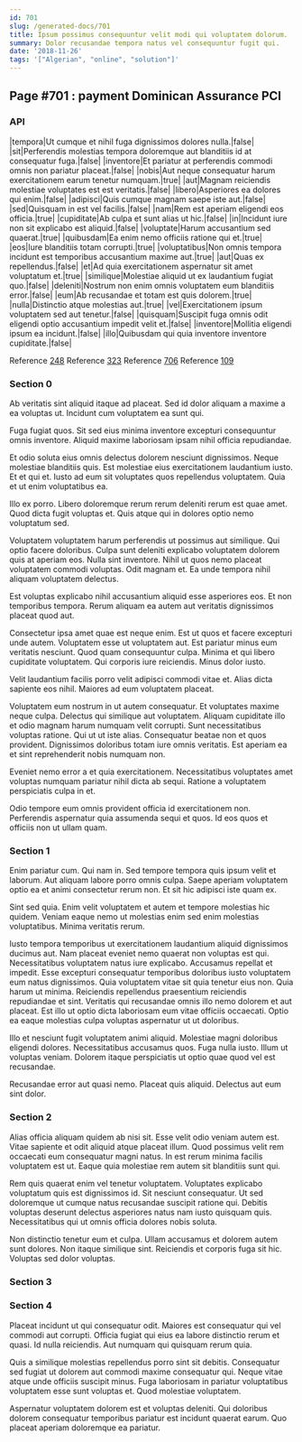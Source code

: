 ```yaml
---
id: 701
slug: /generated-docs/701
title: Ipsum possimus consequuntur velit modi qui voluptatem dolorum.
summary: Dolor recusandae tempora natus vel consequuntur fugit qui.
date: '2018-11-26'
tags: '["Algerian", "online", "solution"]'
---
```


## Page #701 : payment Dominican Assurance PCI
### API

|tempora|Ut cumque et nihil fuga dignissimos dolores nulla.|false|
|sit|Perferendis molestias tempora doloremque aut blanditiis id at consequatur fuga.|false|
|inventore|Et pariatur at perferendis commodi omnis non pariatur placeat.|false|
|nobis|Aut neque consequatur harum exercitationem earum tenetur numquam.|true|
|aut|Magnam reiciendis molestiae voluptates est est veritatis.|false|
|libero|Asperiores ea dolores qui enim.|false|
|adipisci|Quis cumque magnam saepe iste aut.|false|
|sed|Quisquam in est vel facilis.|false|
|nam|Rem est aperiam eligendi eos officia.|true|
|cupiditate|Ab culpa et sunt alias ut hic.|false|
|in|Incidunt iure non sit explicabo est aliquid.|false|
|voluptate|Harum accusantium sed quaerat.|true|
|quibusdam|Ea enim nemo officiis ratione qui et.|true|
|eos|Iure blanditiis totam corrupti.|true|
|voluptatibus|Non omnis tempora incidunt est temporibus accusantium maxime aut.|true|
|aut|Quas ex repellendus.|false|
|et|Ad quia exercitationem aspernatur sit amet voluptatum et.|true|
|similique|Molestiae aliquid ut ex laudantium fugiat quo.|false|
|deleniti|Nostrum non enim omnis voluptatem eum blanditiis error.|false|
|eum|Ab recusandae et totam est quis dolorem.|true|
|nulla|Distinctio atque molestias aut.|true|
|vel|Exercitationem ipsum voluptatem sed aut tenetur.|false|
|quisquam|Suscipit fuga omnis odit eligendi optio accusantium impedit velit et.|false|
|inventore|Mollitia eligendi ipsum ea incidunt.|false|
|illo|Quibusdam qui quia inventore inventore cupiditate.|false|

Reference [248](/generated-docs/248)
Reference [323](/generated-docs/323)
Reference [706](/generated-docs/706)
Reference [109](/generated-docs/109)


### Section 0
Ab veritatis sint aliquid itaque ad placeat. Sed id dolor aliquam a maxime a ea voluptas ut. Incidunt cum voluptatem ea sunt qui.
 Fuga fugiat quos. Sit sed eius minima inventore excepturi consequuntur omnis inventore. Aliquid maxime laboriosam ipsam nihil officia repudiandae.
 Et odio soluta eius omnis delectus dolorem nesciunt dignissimos. Neque molestiae blanditiis quis. Est molestiae eius exercitationem laudantium iusto.
Et et qui et. Iusto ad eum sit voluptates quos repellendus voluptatem. Quia et ut enim voluptatibus ea.
 Illo ex porro. Libero doloremque rerum rerum deleniti rerum est quae amet. Quod dicta fugit voluptas et. Quis atque qui in dolores optio nemo voluptatum sed.
 Voluptatem voluptatem harum perferendis ut possimus aut similique. Qui optio facere doloribus. Culpa sunt deleniti explicabo voluptatem dolorem quis at aperiam eos. Nulla sint inventore.
Nihil ut quos nemo placeat voluptatem commodi voluptas. Odit magnam et. Ea unde tempora nihil aliquam voluptatem delectus.
 Est voluptas explicabo nihil accusantium aliquid esse asperiores eos. Et non temporibus tempora. Rerum aliquam ea autem aut veritatis dignissimos placeat quod aut.
 Consectetur ipsa amet quae est neque enim. Est ut quos et facere excepturi unde autem. Voluptatem esse ut voluptatem aut. Est pariatur minus eum veritatis nesciunt. Quod quam consequuntur culpa.
Minima et qui libero cupiditate voluptatem. Qui corporis iure reiciendis. Minus dolor iusto.
 Velit laudantium facilis porro velit adipisci commodi vitae et. Alias dicta sapiente eos nihil. Maiores ad eum voluptatem placeat.
 Voluptatem eum nostrum in ut autem consequatur. Et voluptates maxime neque culpa. Delectus qui similique aut voluptatem. Aliquam cupiditate illo et odio magnam harum numquam velit corrupti. Sunt necessitatibus voluptas ratione. Qui ut ut iste alias.
Consequatur beatae non et quos provident. Dignissimos doloribus totam iure omnis veritatis. Est aperiam ea et sint reprehenderit nobis numquam non.
 Eveniet nemo error a et quia exercitationem. Necessitatibus voluptates amet voluptas numquam pariatur nihil dicta ab sequi. Ratione a voluptatem perspiciatis culpa in et.
 Odio tempore eum omnis provident officia id exercitationem non. Perferendis aspernatur quia assumenda sequi et quos. Id eos quos et officiis non ut ullam quam.
### Section 1
Enim pariatur cum. Qui nam in. Sed tempore tempora quis ipsum velit et laborum. Aut aliquam labore porro omnis culpa. Saepe aperiam voluptatem optio ea et animi consectetur rerum non. Et sit hic adipisci iste quam ex.
 Sint sed quia. Enim velit voluptatem et autem et tempore molestias hic quidem. Veniam eaque nemo ut molestias enim sed enim molestias voluptatibus. Minima veritatis rerum.
 Iusto tempora temporibus ut exercitationem laudantium aliquid dignissimos ducimus aut. Nam placeat eveniet nemo quaerat non voluptas est qui. Necessitatibus voluptatem natus iure explicabo. Accusamus repellat et impedit. Esse excepturi consequatur temporibus doloribus iusto voluptatem eum natus dignissimos.
Quia voluptatem vitae sit quia tenetur eius non. Quia harum ut minima. Reiciendis repellendus praesentium reiciendis repudiandae et sint. Veritatis qui recusandae omnis illo nemo dolorem et aut placeat. Est illo ut optio dicta laboriosam eum vitae officiis occaecati. Optio ea eaque molestias culpa voluptas aspernatur ut ut doloribus.
 Illo et nesciunt fugit voluptatem animi aliquid. Molestiae magni doloribus eligendi dolores. Necessitatibus accusamus quos. Fuga nulla iusto. Illum ut voluptas veniam. Dolorem itaque perspiciatis ut optio quae quod vel est recusandae.
 Recusandae error aut quasi nemo. Placeat quis aliquid. Delectus aut eum sint dolor.
### Section 2
Alias officia aliquam quidem ab nisi sit. Esse velit odio veniam autem est. Vitae sapiente et odit aliquid atque placeat illum. Quod possimus velit rem occaecati eum consequatur magni natus. In est rerum minima facilis voluptatem est ut. Eaque quia molestiae rem autem sit blanditiis sunt qui.
 Rem quis quaerat enim vel tenetur voluptatem. Voluptates explicabo voluptatum quis est dignissimos id. Sit nesciunt consequatur. Ut sed doloremque ut cumque natus recusandae suscipit ratione qui. Debitis voluptas deserunt delectus asperiores natus nam iusto quisquam quis. Necessitatibus qui ut omnis officia dolores nobis soluta.
 Non distinctio tenetur eum et culpa. Ullam accusamus et dolorem autem sunt dolores. Non itaque similique sint. Reiciendis et corporis fuga sit hic. Voluptas sed dolor voluptas.
### Section 3

### Section 4
Placeat incidunt ut qui consequatur odit. Maiores est consequatur qui vel commodi aut corrupti. Officia fugiat qui eius ea labore distinctio rerum et quasi. Id nulla reiciendis. Aut numquam qui quisquam rerum quia.
 Quis a similique molestias repellendus porro sint sit debitis. Consequatur sed fugiat ut dolorem aut commodi maxime consequatur qui. Neque vitae atque unde officiis suscipit minus. Fuga laboriosam in pariatur voluptatibus voluptatem esse sunt voluptas et. Quod molestiae voluptatem.
 Aspernatur voluptatem dolorem est et voluptas deleniti. Qui doloribus dolorem consequatur temporibus pariatur est incidunt quaerat earum. Quo placeat aperiam doloremque ea pariatur.
